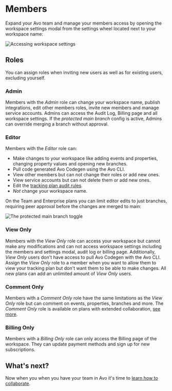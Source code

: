 # Members

Expand your Avo team and manage your members access by opening the workspace settings modal from the settings wheel located next to your workspace name:

![Accessing workspace settings](/images/workspace/members/accessMembers.png)

## Roles

You can assign roles when inviting new users as well as for existing users, excluding yourself.

### Admin

Members with the _Admin_ role can change your workspace name, publish integrations, edit other members roles, invite new members and manage service accounts. Admins can access the Audit Log, Billing page and all workspace settings. If the _protected main branch_ config is active, Admins can override merging a branch without approval.

### Editor

Members with the _Editor_ role can:

- Make changes to your workspace like adding events and properties, changing property values and opening new branches.
- Pull code generated Avo Codegen using the Avo CLI.
- View other members but can not change their roles or add new ones.
- View service accounts but can not delete them or add new ones.
- Edit the [tracking plan audit rules](/audit/rules).
- _Not_ change your workspace name.

On the Team and Enterprise plans you can limit editor edits to just branches, requiring peer approval before the changes are merged to main:

![The protected main branch toggle](/images/workspace/members/protectedMainBranch.png)

### View Only

Members with the _View Only_ role can access your workspace but cannot make any modifications and can not access workspace settings including the members and settings modal, audit log or billing page. Additionally, _View Only_ users don't have access to pull Avo Codegen with the Avo CLI. Assign the _View Only_ role to a member when you want to allow them to view your tracking plan but don't want them to be able to make changes. All new plans can add an unlimited amount of _View Only_ users.

### Comment Only

Members with a _Comment Only_ role have the same limitations as the _View Only_ role but can comment on events, properties, branches and more. The _Comment Only_ role is available on plans with extended collaboration, [see more](https://www.avo.app/pricing).

### Billing Only

Members with a _Billing Only_ role can only access the Billing page of the workspace. They can update payment methods and sign up for new subscriptions.

## What's next?

Now when you when you have your team in Avo it's time to [learn how to collaborate](/data-design/start-collaborating).
